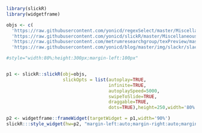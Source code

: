 ```r
library(slickR)
library(widgetframe)
```

```r
objs <- c(
  'https://raw.githubusercontent.com/yonicd/regexSelect/master/Miscellaneous/gifs/regexSelectPlot.gif',
  'https://raw.githubusercontent.com/yonicd/slickR/master/Miscellaneous/Multimedia/gif/slickRnestingWidgets.gif',
  'https://raw.githubusercontent.com/metrumresearchgroup/texPreview/master/Miscellaneous/Multimedia/texPreviewPanZoom.gif','https://raw.githubusercontent.com/metrumresearchgroup/shinyCanvas/master/gifs/plotSize.gif',
  'https://raw.githubusercontent.com/yonicd/blog/master/img/slackr/slackr_progress.gif')

#style="width:80%;height:300px;margin-left:100px"


p1 <- slickR::slickR(obj=objs,
                     slickOpts = list(autoplay=TRUE,
                                      infinite=TRUE,
                                      autoplaySpeed=5000,
                                      swipeToSlide=TRUE,
                                      draggable=TRUE,
                                      dots=TRUE),height=250,width='80%')

p2 <- widgetframe::frameWidget(targetWidget = p1,width='90%')
slickR:::style_widget(hw=p2, "margin-left:auto;margin-right:auto;margin-bottom:auto")
```